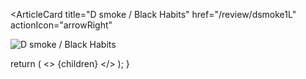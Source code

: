 <ArticleCard
  title="D smoke / Black Habits"
  href="/review/dsmoke1L"
  actionIcon="arrowRight"
>

![D smoke / Black Habits](../../images/cd/dsmoke1L.jpg)

</ArticleCard>

  return (
    <>
      {children}
    </>
  );
}
